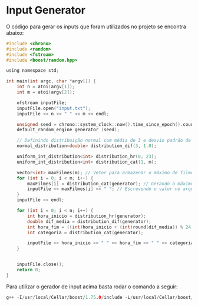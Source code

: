 # Input Generator

O código para gerar os inputs que foram utilizados no projeto se encontra abaixo:

```c
#include <chrono>
#include <random>
#include <fstream>
#include <boost/random.hpp>

using namespace std;

int main(int argc, char *argv[]) {
    int n = atoi(argv[1]);
    int m = atoi(argv[2]);

    ofstream inputFile;
    inputFile.open("input.txt");
    inputFile << n << " " << m << endl;

    unsigned seed = chrono::system_clock::now().time_since_epoch().count();
    default_random_engine generator (seed);

    // Definindo distribuição normal com média de 3 e desvio padrão de 1
    normal_distribution<double> distribution_dif(3, 1.0);

    uniform_int_distribution<int> distribution_hr(0, 23);
    uniform_int_distribution<int> distribution_cat(1, m);

    vector<int> maxFilmes(m); // Vetor para armazenar o máximo de filmes por categoria
    for (int i = 0; i < m; i++) {
        maxFilmes[i] = distribution_cat(generator); // Gerando o máximo de filmes para cada categoria
        inputFile << maxFilmes[i] << " "; // Escrevendo o valor no arquivo de entrada
    }
    inputFile << endl;

    for (int i = 0; i < n; i++) {
        int hora_inicio = distribution_hr(generator);
        double dif_media = distribution_dif(generator);
        int hora_fim = ((int)hora_inicio + (int)round(dif_media)) % 24;
        int categoria = distribution_cat(generator);

        inputFile << hora_inicio << " " << hora_fim << " " << categoria << endl;
    }


    inputFile.close();
    return 0;
}
```

Para utilizar o gerador de input acima basta rodar o comando a seguir:

```c
g++ -I/usr/local/Cellar/boost/1.75.0/include -L/usr/local/Cellar/boost/1.75.0/lib -lboost_random meu_programa.cpp -o meu_programa
```